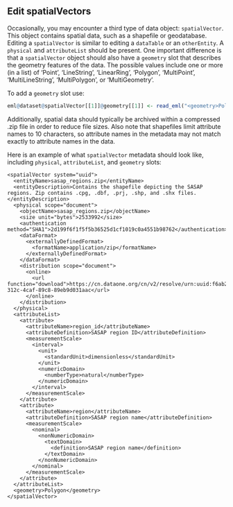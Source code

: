 ## Edit spatialVectors

Occasionally, you may encounter a third type of data object: `spatialVector`. This object contains spatial data, such as a shapefile or geodatabase. Editing a `spatialVector` is similar to editing a `dataTable` or an `otherEntity`. A `physical` and `attributeList` should be present. One important difference is that a `spatialVector` object should also have a `geometry` slot that describes the geometry features of the data. The possible values include one or more (in a list) of 'Point', 'LineString', 'LinearRing', 'Polygon', 'MultiPoint', 'MultiLineString', 'MultiPolygon', or 'MultiGeometry'.

To add a `geometry` slot use:

```r
eml@dataset@spatialVector[[1]]@geometry[[1]] <- read_eml("<geometry>Polygon</geometry>")
```

Additionally, spatial data should typically be archived within a compressed .zip file in order to reduce file sizes. Also note that shapefiles limit attribute names to 10 characters, so attribute names in the metadata may not match exactly to attribute names in the data.

Here is an example of what `spatialVector` metadata should look like, including `physical`, `attributeList`, and `geometry` slots:

```
<spatialVector system="uuid">
  <entityName>sasap_regions.zip</entityName>
  <entityDescription>Contains the shapefile depicting the SASAP regions. Zip contains .cpg, .dbf, .prj, .shp, and .shx files.</entityDescription>
  <physical scope="document">
    <objectName>sasap_regions.zip</objectName>
    <size unit="bytes">2533992</size>
    <authentication method="SHA1">2d199f6f1f5f5b36525d1cf1019c0a4551b98762</authentication>
    <dataFormat>
      <externallyDefinedFormat>
        <formatName>application/zip</formatName>
      </externallyDefinedFormat>
    </dataFormat>
    <distribution scope="document">
      <online>
        <url function="download">https://cn.dataone.org/cn/v2/resolve/urn:uuid:f6ab206b-312c-4caf-89c8-89eb9d031aac</url>
      </online>
    </distribution>
  </physical>
  <attributeList>
    <attribute>
      <attributeName>region_id</attributeName>
      <attributeDefinition>SASAP region ID</attributeDefinition>
      <measurementScale>
        <interval>
          <unit>
            <standardUnit>dimensionless</standardUnit>
          </unit>
          <numericDomain>
            <numberType>natural</numberType>
          </numericDomain>
        </interval>
      </measurementScale>
    </attribute>
    <attribute>
      <attributeName>region</attributeName>
      <attributeDefinition>SASAP region name</attributeDefinition>
      <measurementScale>
        <nominal>
          <nonNumericDomain>
            <textDomain>
              <definition>SASAP region name</definition>
            </textDomain>
          </nonNumericDomain>
        </nominal>
      </measurementScale>
    </attribute>
  </attributeList>
  <geometry>Polygon</geometry>
</spatialVector>
```
